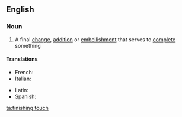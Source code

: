 ==English==

===Noun===
{{en-noun|sg=[[finishing]] [[touch]]|es}}

# A final [[change]], [[addition]] or [[embellishment]] that serves to [[complete]] something

====Translations====
{{trans-top|final changes}}
* French: {{t-|fr|touche finale|f}}
* Italian: {{t-|it|rifinitura|f}}
{{trans-mid}}
* Latin: {{t|la|manus suprema|f|alt=manus suprēma}}
* Spanish: {{t-|es|último toque|m}}
{{trans-bottom}}

[[ta:finishing touch]]